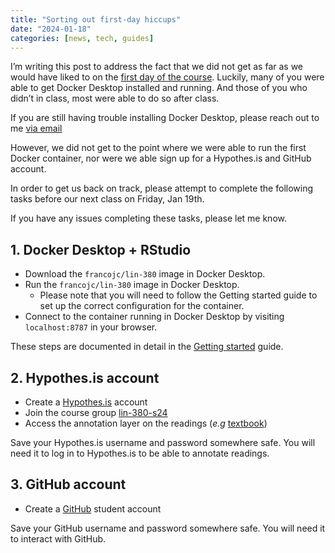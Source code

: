 ```yaml
---
title: "Sorting out first-day hiccups"
date: "2024-01-18"
categories: [news, tech, guides]
---
```


I'm writing this post to address the fact that we did not get as far as we would have liked to on the [first day of the course](https://lin-380-s24.github.io/slides/day-01#/). Luckily, many of you were able to get Docker Desktop installed and running. And those of you who didn't in class, most were able to do so after class.

::: {.aside}
If you are still having trouble installing Docker Desktop, please reach out to me [via email](mailto:francojc@wfu.edu)
:::

However, we did not get to the point where we were able to run the first Docker container, nor were we able sign up for a Hypothes.is and GitHub account.

In order to get us back on track, please attempt to complete the following tasks before our next class on Friday, Jan 19th.

::: {.aside}
If you have any issues completing these tasks, please let me know.
:::

## 1. Docker Desktop + RStudio

- Download the `francojc/lin-380` image in Docker Desktop.
- Run the `francojc/lin-380` image in Docker Desktop.
  - Please note that you will need to follow the Getting started guide to set up the correct configuration for the container.
- Connect to the container running in Docker Desktop by visiting `localhost:8787` in your browser.

::: {.aside}
These steps are documented in detail in the [Getting started](https://lin380.github.io/guide/getting-started/) guide.
:::

## 2. Hypothes.is account

- Create a [Hypothes.is](https://web.hypothes.is/start/) account
- Join the course group [lin-380-s24](https://hypothes.is/groups/4Zk3YJv3/lin-380-s24)
- Access the annotation layer on the readings (*e.g* [textbook](https://qtalr.github.io/book/))

::: {.aside}
Save your Hypothes.is username and password somewhere safe. You will need it to log in to Hypothes.is to be able to annotate readings.
:::

## 3. GitHub account

- Create a [GitHub](https://education.github.com/pack/join) student account

::: {.aside}
Save your GitHub username and password somewhere safe. You will need it to interact with GitHub.
:::